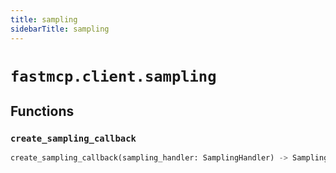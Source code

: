```yaml
---
title: sampling
sidebarTitle: sampling
---
```


# `fastmcp.client.sampling`

## Functions

### `create_sampling_callback` <sup><a href="https://github.com/jlowin/fastmcp/blob/main/src/fastmcp/client/sampling.py#L25"><Icon icon="github" class="size-4" /></a></sup>

```python
create_sampling_callback(sampling_handler: SamplingHandler) -> SamplingFnT
```
